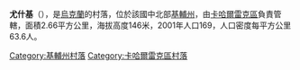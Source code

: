 {{coord|50|0|31|N|30|57|14|E|scale:30000|display=title}}

'''尤什基'''（{{lang-uk|Юшки}}），是[[烏克蘭|烏克蘭]]的村落，位於該國中北部[[基輔州|基輔州]]，由[[卡哈爾雷克區|卡哈爾雷克區]]負責管轄，面積2.66平方公里，海拔高度146米，2001年人口169，人口密度每平方公里63.6人。

{{DEFAULTSORT:Юшки}}
[[Category:基輔州村落|Category:基輔州村落]]
[[Category:卡哈爾雷克區村落|Category:卡哈爾雷克區村落]]


{{Kiev-geo-stub}}
